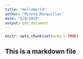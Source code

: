 ```yaml
---
title: "HelloWorld"
author: "Mireia Marquillas"
date: "8/8/2020"
output: pdf_document
---
```


```r
knitr::opts_chunk$set(echo = TRUE)
```

## This is a markdown file